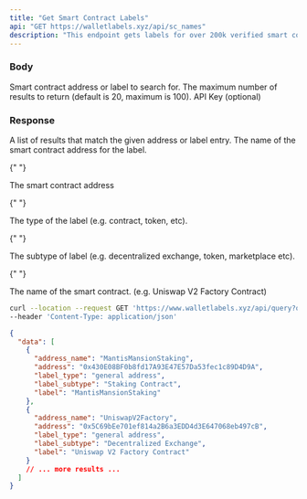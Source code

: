 ```yaml
---
title: "Get Smart Contract Labels"
api: "GET https://walletlabels.xyz/api/sc_names"
description: "This endpoint gets labels for over 200k verified smart contracts."
---
```


### Body

<ParamField body="query" type="string" required>
  Smart contract address or label to search for.
</ParamField>

<ParamField body="limit" type="integer" optional>
  The maximum number of results to return (default is 20, maximum is 100).
</ParamField>

<ParamField body="API Key" type="integer" optional>
  API Key (optional)
</ParamField>

### Response

<ResponseField name="data" type="array">
  A list of results that match the given address or label entry.

<Expandable title="Label Object">

<ResponseField name="address_name" type="string">
  The name of the smart contract address for the label.
</ResponseField>

{" "}

<ResponseField name="address" type="string">
  The smart contract address
</ResponseField>

{" "}

<ResponseField name="label_type" type="string">
  The type of the label (e.g. contract, token, etc).
</ResponseField>

{" "}

<ResponseField name="label_subtype" type="string">
  The subtype of label (e.g. decentralized exchange, token, marketplace etc).
</ResponseField>

{" "}

<ResponseField name="label" type="string">
  The name of the smart contract. (e.g. Uniswap V2 Factory Contract)
</ResponseField>

  </Expandable>
</ResponseField>

<RequestExample>

```bash Example Request
curl --location --request GET 'https://www.walletlabels.xyz/api/query?query=dex&limit=5' \
--header 'Content-Type: application/json'
```

</RequestExample>

<ResponseExample>

```json Response
{
  "data": [
    {
      "address_name": "MantisMansionStaking",
      "address": "0x430E08BF0b8fd17A93E47E57Da53fec1c89D4D9A",
      "label_type": "general address",
      "label_subtype": "Staking Contract",
      "label": "MantisMansionStaking"
    },
    {
      "address_name": "UniswapV2Factory",
      "address": "0x5C69bEe701ef814a2B6a3EDD4d3E647068eb497cB",
      "label_type": "general address",
      "label_subtype": "Decentralized Exchange",
      "label": "Uniswap V2 Factory Contract"
    }
    // ... more results ...
  ]
}
```

</ResponseExample>
